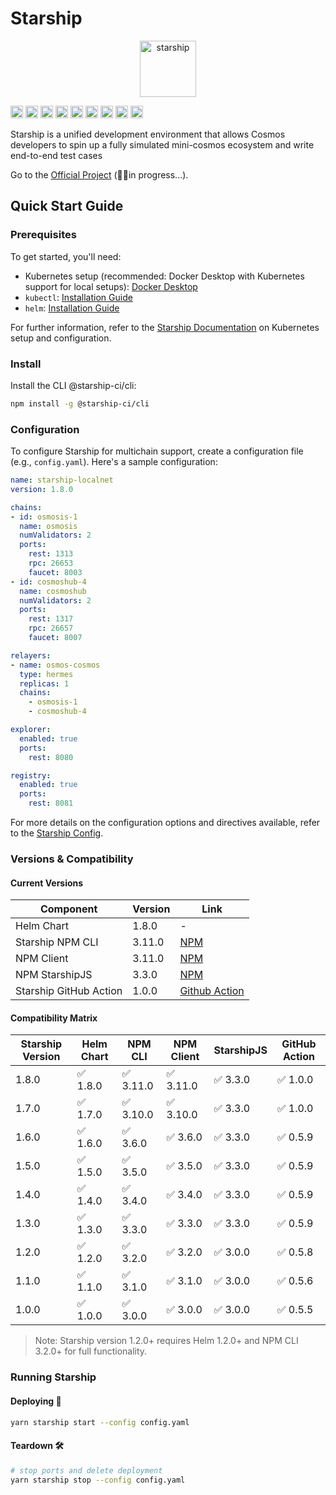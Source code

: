 
# Starship

<p align="center" width="100%">
  <img
    src="https://user-images.githubusercontent.com/10805402/242348990-c141d6cd-e1c9-413f-af68-283de029c3a4.png"
    alt="starship"
    width="90px"
    height="90px"
  />
</p>

<p align="left" width="100%">
   <a href="https://github.com/hyperweb-io/starship/blob/main/LICENSE"><img height="20" src="https://img.shields.io/badge/license-MIT-blue.svg" alt="License" /></a>
   <a href="https://github.com/hyperweb-io/starship/releases/latest"><img height="20" src="https://github.com/hyperweb-io/starship/actions/workflows/release.yaml/badge.svg" alt="Release" /></a>
   <a href="https://github.com/hyperweb-io/starship/actions/workflows/build.yaml"><img height="20" src="https://github.com/hyperweb-io/starship/actions/workflows/build.yaml/badge.svg" alt="Build" /></a>
   <a href="https://github.com/hyperweb-io/starship/actions/workflows/pr-tests.yaml"><img height="20" src="https://github.com/hyperweb-io/starship/actions/workflows/pr-tests.yaml/badge.svg" alt="PR Tests" /></a>
   <a href="https://github.com/hyperweb-io/starship/actions/workflows/docs.yaml"><img height="20" src="https://github.com/hyperweb-io/starship/actions/workflows/docs.yaml/badge.svg" alt="Docs" /></a>
   <a href="https://github.com/hyperweb-io/starship/actions/workflows/starship-docker.yaml"><img height="20" src="https://github.com/hyperweb-io/starship/actions/workflows/starship-docker.yaml/badge.svg" alt="Docker" /></a>
   <a href="https://github.com/hyperweb-io/starship/actions/workflows/run-client-tests.yml"><img height="20" src="https://github.com/hyperweb-io/starship/actions/workflows/run-client-tests.yml/badge.svg" alt="Client Tests" /></a>
   <a href="https://www.npmjs.com/package/@starship-ci/cli"><img height="20" src="https://img.shields.io/npm/v/@starship-ci/cli.svg" alt="NPM Version" /></a>
   <a href="https://github.com/hyperweb-io/starship/tree/main/charts/devnet"><img height="20" src="https://img.shields.io/badge/devnet-1.8.0-blue" alt="Devnet Version" /></a>
</p>

Starship is a unified development environment that allows Cosmos developers to spin up a fully simulated mini-cosmos ecosystem
and write end-to-end test cases


Go to the [Official Project](https://github.com/hyperweb-io/starship) (👷‍♀️in progress...).

## Quick Start Guide
### Prerequisites
To get started, you'll need:
* Kubernetes setup (recommended: Docker Desktop with Kubernetes support for local setups): [Docker Desktop](https://www.docker.com/products/docker-desktop/)
* `kubectl`: [Installation Guide](https://kubernetes.io/docs/tasks/tools/)
* `helm`: [Installation Guide](https://helm.sh/docs/intro/install/)

For further information, refer to the [Starship Documentation](https://docs.cosmology.zone/starship/get-started/step-2) on Kubernetes setup and configuration.

### Install
Install the CLI @starship-ci/cli:

```bash
npm install -g @starship-ci/cli
```


### Configuration
To configure Starship for multichain support, create a configuration file (e.g., `config.yaml`).
Here's a sample configuration:

```yaml
name: starship-localnet
version: 1.8.0

chains:
- id: osmosis-1
  name: osmosis
  numValidators: 2
  ports:
    rest: 1313
    rpc: 26653
    faucet: 8003
- id: cosmoshub-4
  name: cosmoshub
  numValidators: 2
  ports:
    rest: 1317
    rpc: 26657
    faucet: 8007

relayers:
- name: osmos-cosmos
  type: hermes
  replicas: 1
  chains:
    - osmosis-1
    - cosmoshub-4

explorer:
  enabled: true
  ports:
    rest: 8080

registry:
  enabled: true
  ports:
    rest: 8081
```

For more details on the configuration options and directives available, refer to the [Starship Config](https://docs.cosmology.zone/starship/config).

### Versions & Compatibility

#### Current Versions
| Component	           | Version | Link                                                                                |
|------------------------|---------|-------------------------------------------------------------------------------------|
| Helm Chart             | 	1.8.0  | 	-                                                                                  |
| Starship NPM CLI       | 	3.11.0  | [NPM](https://www.npmjs.com/package/@starship-ci/client/v/3.11.0)                    |
| NPM Client             |  3.11.0  | [NPM](https://www.npmjs.com/package/@starship-ci/cli/v/3.11.0)                       |
| NPM StarshipJS         | 	3.3.0  | 	[NPM](https://www.npmjs.com/package/starshipjs/v/3.3.0)                            |
| Starship GitHub Action | 	1.0.0  | 	[Github Action](https://github.com/hyperweb-io/starship-action/releases/tag/1.0.0) |

#### Compatibility Matrix
| Starship Version | 	Helm Chart | 	NPM CLI | 	NPM Client | 	StarshipJS | 	GitHub Action |
|------------------|-------------|----------|-------------|-------------|----------------|
| 1.8.0            | 	✅ 1.8.0    | 	✅ 3.11.0 | 	✅ 3.11.0    | 	✅ 3.3.0    | 	✅ 1.0.0       |
| 1.7.0            | 	✅ 1.7.0    | 	✅ 3.10.0 | 	✅ 3.10.0    | 	✅ 3.3.0    | 	✅ 1.0.0       |
| 1.6.0            | 	✅ 1.6.0    | 	✅ 3.6.0 | 	✅ 3.6.0    | 	✅ 3.3.0    | 	✅ 0.5.9       |
| 1.5.0            | 	✅ 1.5.0    | 	✅ 3.5.0 | 	✅ 3.5.0    | 	✅ 3.3.0    | 	✅ 0.5.9       |
| 1.4.0            | 	✅ 1.4.0    | 	✅ 3.4.0 | 	✅ 3.4.0    | 	✅ 3.3.0    | 	✅ 0.5.9       |
| 1.3.0            | 	✅ 1.3.0    | 	✅ 3.3.0 | 	✅ 3.3.0    | 	✅ 3.3.0    | 	✅ 0.5.9       |
| 1.2.0            | 	✅ 1.2.0    | 	✅ 3.2.0 | 	✅ 3.2.0    | 	✅ 3.0.0    | 	✅ 0.5.8       |
| 1.1.0            | 	✅ 1.1.0    | 	✅ 3.1.0 | 	✅ 3.1.0    | 	✅ 3.0.0    | 	✅ 0.5.6       |
| 1.0.0            | 	✅ 1.0.0    | 	✅ 3.0.0 | 	✅ 3.0.0    | 	✅ 3.0.0    | 	✅ 0.5.5       |

> Note: Starship version 1.2.0+ requires Helm 1.2.0+ and NPM CLI 3.2.0+ for full functionality.

### Running Starship

#### Deploying 🚀

```sh
yarn starship start --config config.yaml
```

#### Teardown 🛠️

```sh
# stop ports and delete deployment
yarn starship stop --config config.yaml
```
